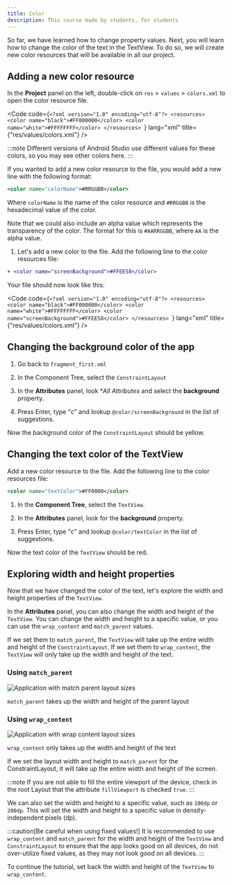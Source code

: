```yaml
---
title: Color
description: This course made by students, for students 
---
```



So far, we have learned how to change property values. Next, you will learn how to change the color of the text in the TextView. To do so, we will create new color resources that will be available in all our project.

## Adding a new color resource

In the **Project** panel on the left, double-click on `res` > `values` > `colors.xml` to open the color resource file.

<Code code={`<?xml version="1.0" encoding="utf-8"?>
<resources>
    <color name="black">#FF000000</color>
    <color name="white">#FFFFFFFF</color>
</resources>
`} lang="xml" title={"res/values/colors.xml"} />

:::note
Different versions of Android Studio use different values for these colors, so you may see other colors here.
:::

If you wanted to add a new color resource to the file, you would add a new line with the following format:

```xml
<color name="colorName">#RRGGBB</color>
```

Where `colorName` is the name of the color resource and `#RRGGBB` is the hexadecimal value of the color.

Note that we could also include an alpha value which represents the transparency of the color. The format for this is `#AARRGGBB`, where `AA` is the alpha value.

1. Let's add a new color to the file. Add the following line to the color resources file:

```diff lang="xml"
+ <color name="screenBackground">#FFEE58</color>
```

Your file should now look like this:

<Code code={`<?xml version="1.0" encoding="utf-8"?>
<resources>
    <color name="black">#FF000000</color>
    <color name="white">#FFFFFFFF</color>
    <color name="screenBackground">#FFEE58</color>
</resources>
`} lang="xml" title={"res/values/colors.xml"} />

## Changing the background color of the app 

1. Go back to `fragment_first.xml`

2. In the Component Tree, select the `ConstraintLayout`

3. In the **Attributes** panel, look **All Attributes* and select the **background** property.

4. Press Enter, type "c" and lookup `@color/screenBackground` in the list of suggestions.

Now the background color of the `ConstraintLayout` should be yellow.

## Changing the text color of the TextView

Add a new color resource to the file. Add the following line to the color resources file:

```xml
<color name="textColor">#FF0000</color>
```

1. In the **Component Tree**, select the `TextView`.

2. In the **Attributes** panel, look for the **background** property.

3. Press Enter, type "c" and lookup `@color/textColor` in the list of suggestions.

Now the text color of the `TextView` should be red.

## Exploring width and height properties

Now that we have changed the color of the text, let's explore the width and height properties of the `TextView`.

In the **Attributes** panel, you can also change the width and height of the `TextView`. You can change the width and height to a specific value, or you can use the `wrap_content` and `match_parent` values.

If we set them to `match_parent`, the `TextView` will take up the entire width and height of the `ConstraintLayout`. If we set them to `wrap_content`, the `TextView` will only take up the width and height of the text.

### Using `match_parent`
![Application with match parent layout sizes](/public/color-match-parent.png)


`match_parent` takes up the width and height of the parent layout 

### Using `wrap_content`
![Application with wrap content layout sizes](/src/assets/color-wrap-content.png)

`wrap_content` only takes up the width and height of the text

If we set the layout width and height to `match_parent` for the ConstraintLayout, it will take up the entire width and height of the screen.

:::note
If you are not able to fill the entire viewport of the device, check in the root Layout that the attribute `fillViewport` is checked `true`.
:::

We can also set the width and height to a specific value, such as `100dp` or `200dp`. This will set the width and height to a specific value in density-independent pixels (dp).

:::caution[Be careful when using fixed values!]
It is recommended to use `wrap_content` and `match_parent` for the width and height of the `TextView` and `ConstraintLayout` to ensure that the app looks good on all devices, do not over-utilize fixed values, as they may not look good on all devices.
:::

To continue the tutorial, set back the width and height of the `TextView` to `wrap_content`.
